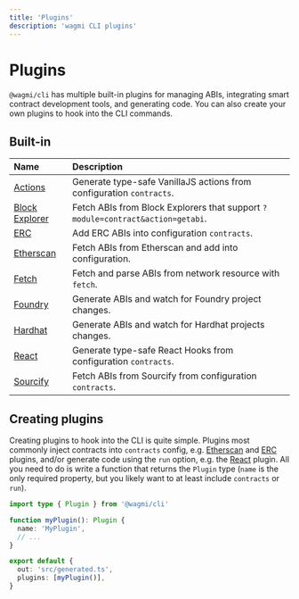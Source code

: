 ```yaml
---
title: 'Plugins'
description: 'wagmi CLI plugins'
---
```


# Plugins

`@wagmi/cli` has multiple built-in plugins for managing ABIs, integrating smart contract development tools, and generating code. You can also create your own plugins to hook into the CLI commands.

## Built-in

| Name                                         | Description                                                                    |
| :------------------------------------------- | :----------------------------------------------------------------------------- |
| [Actions](/cli/plugins/actions)              | Generate type-safe VanillaJS actions from configuration `contracts`.           |
| [Block Explorer](/cli/plugins/blockExplorer) | Fetch ABIs from Block Explorers that support `?module=contract&action=getabi`. |
| [ERC](/cli/plugins/erc)                      | Add ERC ABIs into configuration `contracts`.                                   |
| [Etherscan](/cli/plugins/etherscan)          | Fetch ABIs from Etherscan and add into configuration.                          |
| [Fetch](/cli/plugins/fetch)                  | Fetch and parse ABIs from network resource with `fetch`.                       |
| [Foundry](/cli/plugins/foundry)              | Generate ABIs and watch for Foundry project changes.                           |
| [Hardhat](/cli/plugins/hardhat)              | Generate ABIs and watch for Hardhat projects changes.                          |
| [React](/cli/plugins/react)                  | Generate type-safe React Hooks from configuration `contracts`.                 |
| [Sourcify](/cli/plugins/sourcify)            | Fetch ABIs from Sourcify from configuration `contracts`.                       |

## Creating plugins

Creating plugins to hook into the CLI is quite simple. Plugins most commonly inject contracts into `contracts` config, e.g. [Etherscan](/cli/plugins/etherscan) and [ERC](/cli/plugins/erc) plugins, and/or generate code using the `run` option, e.g. the [React](/cli/plugins/react) plugin. All you need to do is write a function that returns the `Plugin` type (`name` is the only required property, but you likely want to at least include `contracts` or `run`).

```ts filename="wagmi.config.ts"
import type { Plugin } from '@wagmi/cli'

function myPlugin(): Plugin {
  name: 'MyPlugin',
  // ...
}

export default {
  out: 'src/generated.ts',
  plugins: [myPlugin()],
}
```
